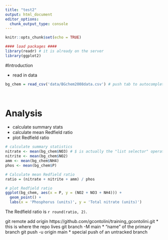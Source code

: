 ```yaml
---
title: "test2"
output: html_document
editor_options: 
  chunk_output_type: console
---
```


```r
knitr::opts_chunk$set(echo = TRUE)

#### load packages ####
library(readr) # it is already on the server
library(ggplot2)
```

#Introduction

 - read in data
```r
bg_chem = read_csv('data/BGchem2008data.csv') # push tab to autocomplete the file path!

 
```
# Analysis

 - calculate summary stats
 - calculate mean Redfield ratio
 - plot Redfield ratio
 
```r
# calculate summary statistics
nitrate <- mean(bg_chem$NO3) # $ is actually the "list selector" operator
nitrite <- mean(bg_chem$NO2)
amm <- mean(bg_chem$NH4)
phos <- mean(bg_chem$P)

# Calculate mean Redfield ratio
ratio = (nitrate + nitrite + amm) / phos

# plot Redfield ratio
ggplot(bg_chem, aes(x = P, y = (NO2 + NO3 + NH4))) +
  geom_point() + 
  labs(x = 'Phosphorus (units)', y = 'Total nitrate (units)') 
```

The Redfield ratio is `r round(ratio, 2)`. 

git remote add origin https://github.com/gcontolini/training_gcontolini.git
* this is where the repo lives
git branch -M main
* "name" of the primary branch
git push -u origin main
* special push of an untracked branch

